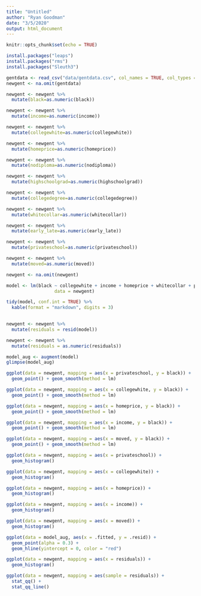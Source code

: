 ```yaml
---
title: "Untitled"
author: "Ryan Goodman"
date: "3/5/2020"
output: html_document
---
```


```r
knitr::opts_chunk$set(echo = TRUE)
```



```r
install.packages("leaps")
install.packages("rms")
install.packages("Sleuth3")
```


```r
gentdata <- read_csv("data/gentdata.csv", col_names = TRUE, col_types = cols())
newgent <- na.omit(gentdata)

```

```r
newgent <- newgent %>%
  mutate(black=as.numeric(black))

newgent <- newgent %>%
  mutate(income=as.numeric(income))

newgent <- newgent %>%
  mutate(collegewhite=as.numeric(collegewhite))

newgent <- newgent %>%
  mutate(homeprice=as.numeric(homeprice))

newgent <- newgent %>%
  mutate(nodiploma=as.numeric(nodiploma))

newgent <- newgent %>%
  mutate(highschoolgrad=as.numeric(highschoolgrad))

newgent <- newgent %>%
  mutate(collegedegree=as.numeric(collegedegree))

newgent <- newgent %>%
  mutate(whitecollar=as.numeric(whitecollar))

newgent <- newgent %>%
  mutate(early_late=as.numeric(early_late))

newgent <- newgent %>%
  mutate(privateschool=as.numeric(privateschool))

newgent <- newgent %>%
  mutate(moved=as.numeric(moved))
```


```r
newgent <- na.omit(newgent)
```


```r
model <- lm(black ~ collegewhite + income + homeprice + whitecollar + privateschool + moved + nodiploma + highschoolgrad + collegedegree + + county + rural*homeprice, 
                  data = newgent)

tidy(model, conf.int = TRUE) %>%
  kable(format = "markdown", digits = 3)
  
```


```r
newgent <- newgent %>%
  mutate(residuals = resid(model))

newgent <- newgent %>%
  mutate(residuals = as.numeric(residuals))


```

```r
model_aug <- augment(model)
glimpse(model_aug)
```


```r
ggplot(data = newgent, mapping = aes(x = privateschool, y = black)) + 
  geom_point() + geom_smooth(method = lm)

ggplot(data = newgent, mapping = aes(x = collegewhite, y = black)) + 
  geom_point() + geom_smooth(method = lm)

ggplot(data = newgent, mapping = aes(x = homeprice, y = black)) + 
  geom_point() + geom_smooth(method = lm)

ggplot(data = newgent, mapping = aes(x = income, y = black)) + 
  geom_point() + geom_smooth(method = lm)

ggplot(data = newgent, mapping = aes(x = moved, y = black)) + 
  geom_point() + geom_smooth(method = lm)


```

```r
ggplot(data = newgent, mapping = aes(x = privateschool)) + 
  geom_histogram()

ggplot(data = newgent, mapping = aes(x = collegewhite)) + 
  geom_histogram()

ggplot(data = newgent, mapping = aes(x = homeprice)) + 
  geom_histogram()

ggplot(data = newgent, mapping = aes(x = income)) + 
  geom_histogram()

ggplot(data = newgent, mapping = aes(x = moved)) + 
  geom_histogram()
```


```r
ggplot(data = model_aug, aes(x = .fitted, y = .resid)) +
  geom_point(alpha = 0.3) + 
  geom_hline(yintercept = 0, color = "red")

ggplot(data = newgent, mapping = aes(x = residuals)) + 
  geom_histogram()

ggplot(data = newgent, mapping = aes(sample = residuals)) + 
  stat_qq() + 
  stat_qq_line()
```


